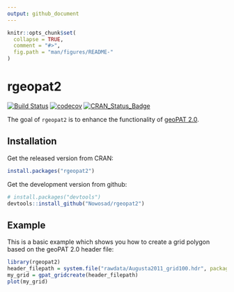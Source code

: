 ```yaml
---
output: github_document
---
```


<!-- README.md is generated from README.Rmd. Please edit that file -->

```r
knitr::opts_chunk$set(
  collapse = TRUE,
  comment = "#>",
  fig.path = "man/figures/README-"
)
```

# rgeopat2

[![Build Status](https://travis-ci.org/Nowosad/rgeopat2.png?branch=master)](https://travis-ci.org/Nowosad/rgeopat2)
[![codecov](https://codecov.io/gh/Nowosad/rgeopat2/branch/master/graph/badge.svg)](https://codecov.io/gh/Nowosad/rgeopat2)
[![CRAN_Status_Badge](http://www.r-pkg.org/badges/version/rgeopat2)](https://cran.r-project.org/package=rgeopat2)

The goal of `rgeopat2` is to enhance the functionality of [geoPAT 2.0](http://sil.uc.edu/cms/index.php?id=geopat2).

## Installation

Get the released version from CRAN:

```r
install.packages("rgeopat2")
```

Get the development version from github:

```r
# install.packages("devtools")
devtools::install_github("Nowosad/rgeopat2")
```

## Example

This is a basic example which shows you how to create a grid polygon based on the geoPAT 2.0 header file:

```r
library(rgeopat2)
header_filepath = system.file("rawdata/Augusta2011_grid100.hdr", package = "rgeopat2")
my_grid = gpat_gridcreate(header_filepath)
plot(my_grid)
```
